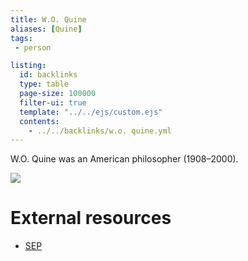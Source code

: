 ```yaml
---
title: W.O. Quine
aliases: [Quine]
tags: 
 - person

listing:
  id: backlinks
  type: table
  page-size: 100000
  filter-ui: true
  template: "../../ejs/custom.ejs"
  contents:
    - ../../backlinks/w.o. quine.yml
---
```


W.O. Quine was an American philosopher (1908–2000).

![](/images/headshots/quine.jpeg)

# External resources
- [SEP](https://plato.stanford.edu/entries/quine/)